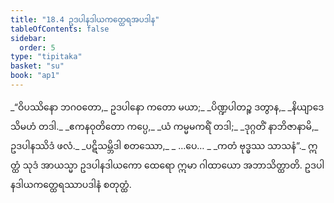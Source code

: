```yaml
---
title: "18.4 ဥဒပါနဒါယကတ္ထေရအပဒါန"
tableOfContents: false
sidebar:
  order: 5
type: "tipitaka"
basket: "su"
book: "ap1"
---
```



<DynamicBreadcrumb />

<Division number="18" book="ap1">

<Paragraph number="2533" type="verses" book="ap1">
_“ဝိပဿိနော ဘဂဝတော,_  
ဥဒပါနော ကတော မယာ;_  
_ပိဏ္ဍပါတဉ္စ ဒတွာန,_  
_နိယျာဒေသိမဟံ တဒါ._  

</Paragraph>

</Division>
<Division number="19" book="ap1">

<Paragraph number="2534" type="verses" book="ap1">
_ဧကနဝုတိတော ကပ္ပေ,_  
_ယံ ကမ္မမကရိံ တဒါ;_  
_ဒုဂ္ဂတိံ နာဘိဇာနာမိ,_  
ဥဒပါနဿိဒံ ဖလံ._  

</Paragraph>

</Division>
<Division number="20" book="ap1">

<Paragraph number="2535" type="verses" book="ap1">
_ပဋိသမ္ဘိဒါ စတဿော,_  
_ …ပေ… _  
_ကတံ ဗုဒ္ဓဿ သာသနံ”._  

</Paragraph>

<Paragraph number="2536" book="ap1">
ဣတ္ထံ သုဒံ အာယသ္မာ ဥဒပါနဒါယကော ထေရော ဣမာ ဂါထာယော အဘာသိတ္ထာတိ.

</Paragraph>
</Division>

<Paragraph number="2537" type="center" book="ap1">
ဥဒပါနဒါယကတ္ထေရဿာပဒါနံ စတုတ္ထံ.
</Paragraph>